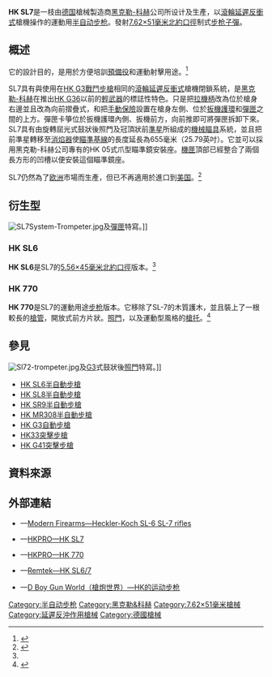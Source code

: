 {{noteTA
|G1=軍事
|G2=長度單位
|G3=Firearms
}}
{{Infobox Weapon
|name= HK SL7
|image= File:SL7Seite-Trompeter.jpg
|image_size= 300px
|caption= HK SL7
|origin= {{flagcountry|Federal Republic of Germany}}
|type= [[半自动步枪|半自动步枪]]
<!-- Type selection -->
|is_ranged= yes
|is_bladed= 
|is_explosive= 
|is_artillery= 
|is_vehicle= 
|is_missile= 
|is_UK= 
<!-- Service history -->
|service= 
|used_by= 
|wars= 
<!-- Production history -->
|designer= [[黑克勒&科赫|黑克勒-科赫]]
|design_date= 1980年代
|manufacturer= 黑克勒-科赫
|production_date= 1980年代—
|unit_cost= 
|number= 
|variants= <div class="NavFrame collapsed" style="color: black; background-color: #FFFFFF; margin: 0 auto; padding: 0 10px; text-align: left;"><div class="NavHead" style="background-color: #FFFFFF; margin: 0 auto; padding: 0 10px; font-weight:normal;"></div><div class="NavContent" style="background-color: #FFFFFF; margin: 0 auto; padding: 0 10px;">
* [[HK_SL6半自動步槍|HK SL6]]
* HK 770
</div>
</div>
<!-- General specifications -->
|weight= 空槍：3.8[[千克|千克]]（8.38[[磅|磅]]）
|length= 1,010[[毫米|毫米]]（39.77[[英寸|英寸]]）
|part_length= 450毫米（17.72英吋）
|width= 
|height= 
|diameter= 
|crew= 
<!-- Ranged weapon specifications --> 
|cartridge= -{}-
* [[.308_Winchester|.308溫徹斯特]]
* [[7.62×51mm_NATO|7.62×51毫米北約口徑]]
|caliber= 7.62毫米（.308英吋）
|barrels= 1根，{{Link-en|多邊形膛線|Polygonal rifling|多邊形}}[[膛線|膛線]]，膛線4條，右旋，[[槍口|槍口]]裝有[[消焰器|消焰器]]
|action= [[反沖作用_(槍械)|滾輪延遲反衝式]]
|mode= {{Link-en|半自動槍械|Semi-automatic firearm|半自動}}
|rate= 
|velocity= 
|range= 
|max_range= 
|feed= 3、4或10發固定式單排[[彈匣|彈匣]]
|sights= <div class="NavFrame collapsed" style="color: black; background-color: #FFFFFF; margin: 0 auto; padding: 0 10px; text-align: left;"><div class="NavHead" style="background-color: #FFFFFF; margin: 0 auto; padding: 0 10px; font-weight:normal;"></div><div class="NavContent" style="background-color: #FFFFFF; margin: 0 auto; padding: 0 10px;">
* [[機械瞄具|機械瞄具]]：金屬可旋轉式調節的旋轉屈光式鼓狀後[[照門|照門]]┼冠頂狀前[[照準器|準星]]<br />[[瞄準基線|瞄準基線]]：655毫米（25.79英吋）
* 專用連接裝置和適配器以加裝[[瞄准镜|光學瞄準鏡]]（可拆卸）
</div>
</div>
<!-- 火炮規格 -->
|breech= 
|recoil= 
|carriage= 
|elevation= 
|traverse= 
<!-- 刃器規格 --> 
|blade_type= 
|hilt_type= 
|sheath_type= 
|head_type= 
|haft_type= 
<!-- 爆炸物內填炸藥規格 --> 
|filling= 
|filling_weight= 
|detonation= 
|yield= 
<!-- 車輛/飛彈 規格 -->
|armour= 
|primary_armament= 
|secondary_arament= 
|engine= 
|engine_power= 
|transmission= 
|payload_capacity= 
|fuel_capacity= 
|pw_ratio= 
|suspension= 
|clearance= 
|vehicle_range= 
|speed= 
|guidance= 
<!-- missiles only -->
|wingspan= 
|propellant= 
|ceiling= 
|altitude= 
|depth= 
|boost= 
|accuracy= 
|launch_platform= 
|transport= 
}}

'''HK SL7'''是一枝由[[德国|德国]]槍械製造商[[黑克勒&科赫|黑克勒-科赫]]公司所设计及生產，以[[滾輪延遲反衝式|滾輪延遲反衝式]]槍機操作的運動用[[半自动步枪|半自动步枪]]。發射[[7.62×51mm_NATO|7.62×51毫米]][[北大西洋公约组织|北約]][[口徑|口徑]]制式[[步枪|步枪]][[子彈|子彈]]。

== 概述 ==
它的設計目的，是用於方便培訓[[預備役|預備役]]和運動射擊用途。<ref name="world.guns.ru">{{cite web |url=http://www.world.guns.ru/civil/civ022-e.htm |title=存档副本 |accessdate=2008-11-20 |deadurl=yes |archiveurl=https://web.archive.org/web/20081112084625/http://world.guns.ru/civil/civ022-e.htm |archivedate=2008-11-12 }}</ref>

SL7具有與使用在[[HK_G3自動步槍|HK G3戰鬥步槍]]相同的[[滾輪延遲反衝式|滾輪延遲反衝式]]槍機閉鎖系統，是[[黑克勒&科赫|黑克勒-科赫]]在推出[[HK_G36突擊步槍|HK G36]]以前的[[輕兵器|輕武器]]的標誌性特色。只是把[[拉機柄|拉機柄]]改為位於槍身右邊並且改為向前摺疊式，和把[[手動保險|手動保險]]設置在槍身左側、位於[[扳機護環|扳機護環]]和[[彈匣|彈匣]]之間的上方。彈匣卡箏位於扳機護環內側、扳機前方，向前推即可將彈匣拆卸下來。SL7具有由旋轉屈光式鼓狀後照門及冠頂狀前[[照準器|準星]]所組成的[[機械瞄具|機械瞄具]]系統，並且把前準星轉移至[[消焰器|消焰器]]使[[瞄準基線|瞄準基線]]的長度延長為655毫米（25.79英吋）。它並可以採用黑克勒-科赫公司專有的HK 05式爪型瞄準鏡安裝座。[[機匣|機匣]]頂部已經整合了兩個長方形的凹槽以便安裝這個瞄準鏡座。

SL7仍然為了[[欧洲|欧洲]]市場而生產，但已不再適用於進口到[[美国|美国]]。<ref>{{cite web |url=http://www.hkpro.com/sl7.htm |title=存档副本 |accessdate=2009-10-08 |deadurl=yes |archiveurl=https://web.archive.org/web/20090526185635/http://www.hkpro.com/sl7.htm |archivedate=2009-05-26 }}</ref>

== 衍生型 ==
[[File:SL7System-Trompeter.jpg|thumb]]及[[彈匣|彈匣]]特寫。]]
=== HK SL6 ===
{{main|HK SL6半自動步槍}}
'''HK SL6'''是SL7的[[5.56×45mm_NATO|5.56×45毫米]][[北大西洋公约组织|北約]][[口徑|口徑]]版本。<ref name="world.guns.ru"/>

=== HK 770 ===
'''HK 770'''是SL7的運動用途[[步枪|步枪]]版本。它移除了SL-7的木質護木，並且裝上了一根較長的[[槍管|槍管]]，開放式前方片狀。[[照門|照門]]，以及運動型風格的[[槍托|槍托]]。<ref>{{Cite web |url=http://www.hkpro.com/index.php?option=com_content&view=article&id=19:the-hk770 |title=存档副本 |accessdate=2011-01-11 |archive-date=2012-05-28 |archive-url=https://web.archive.org/web/20120528063749/http://www.hkpro.com/index.php?option=com_content&view=article&id=19:the-hk770 |dead-url=no }}</ref>

== 參見 ==
[[File:Sl72-trompeter.jpg|thumb]]及[[HK_G3自動步槍|G3]]式鼓狀後[[照門|照門]]特寫。]]
* [[HK_SL6半自動步槍|HK SL6半自動步槍]]
* [[HK_SL8半自動步槍|HK SL8半自動步槍]]
* [[HK_SR9半自動步槍|HK SR9半自動步槍]]
* [[HK_MR308半自動步槍|HK MR308半自動步槍]]
* [[HK_G3自動步槍|HK G3自動步槍]]
* [[HK33突擊步槍|HK33突擊步槍]]
* [[HK_G41突擊步槍|HK G41突擊步槍]]

== 資料來源 ==
{{Reflist}}

== 外部連結 ==
{{Commons and category|HK SL7|HK SL7半自動步槍|HK SL7}}
{{div col|cols=2}}
* {{en icon}}—[http://world.guns.ru/civil/de/heckler-koch-hk-sl-6-sl-7-e.html Modern Firearms—Heckler-Koch SL-6 SL-7 rifles]{{Wayback|url=http://world.guns.ru/civil/de/heckler-koch-hk-sl-6-sl-7-e.html |date=20101208041222 }}
* {{en icon}}—[http://www.hkpro.com/index.php?option=com_content&view=article&id=14:the-sl7&catid=13:the-sporting-rifles&Itemid=5 HKPRO—HK SL7]{{Wayback|url=http://www.hkpro.com/index.php?option=com_content&view=article&id=14:the-sl7&catid=13:the-sporting-rifles&Itemid=5 |date=20100102060245 }}
* {{en icon}}—[http://www.hkpro.com/index.php?option=com_content&view=article&id=19:the-hk770&catid=13:the-sporting-rifles&Itemid=5 HKPRO—HK 770]{{Wayback|url=http://www.hkpro.com/index.php?option=com_content&view=article&id=19:the-hk770&catid=13:the-sporting-rifles&Itemid=5 |date=20100102060230 }}
* {{en icon}}—[http://remtek.com/arms/hk/civ/sl/sl.htm Remtek—HK SL6/7]{{Wayback|url=http://remtek.com/arms/hk/civ/sl/sl.htm |date=20090302232311 }}
* {{zh-hans icon}}—[http://pewpewpew.work/german/hk/sr.htm D Boy Gun World（槍炮世界）—HK的运动步枪] {{Wayback|url=http://pewpewpew.work/german/hk/sr.htm |date=20220408113845 }}
{{div col end}}

{{HK firearms}}
{{延遲反沖式槍械}}

[[Category:半自动步枪|Category:半自动步枪]]
[[Category:黑克勒&科赫|Category:黑克勒&科赫]]
[[Category:7.62×51毫米槍械|Category:7.62×51毫米槍械]]
[[Category:延遲反沖作用槍械|Category:延遲反沖作用槍械]]
[[Category:德國槍械|Category:德國槍械]]